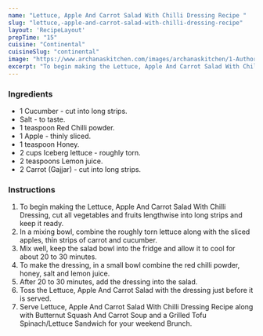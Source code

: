 ---
name: "Lettuce, Apple And Carrot Salad With Chilli Dressing Recipe "
slug: "lettuce,-apple-and-carrot-salad-with-chilli-dressing-recipe"
layout: 'RecipeLayout'
prepTime: "15"
cuisine: "Continental"
cuisineSlug: "continental"
image: "https://www.archanaskitchen.com/images/archanaskitchen/1-Author/sneha-archanaskitchen.com/Chilli_Lettuce_Apple_Carrot_Salad_Recipe_.jpg"
excerpt: "To begin making the Lettuce, Apple And Carrot Salad With Chilli Dressing, cut all vegetables and fruits lengthwise into long strips and keep it ready"
---

### Ingredients

- 1 Cucumber - cut into long strips.
- Salt - to taste.
- 1 teaspoon Red Chilli powder.
- 1 Apple - thinly sliced.
- 1 teaspoon Honey.
- 2 cups Iceberg lettuce - roughly torn.
- 2 teaspoons Lemon juice.
- 2 Carrot (Gajjar) - cut into long strips.

### Instructions

1. To begin making the Lettuce, Apple And Carrot Salad With Chilli Dressing, cut all vegetables and fruits lengthwise into long strips and keep it ready.
1. In a mixing bowl, combine the roughly torn lettuce along with the sliced apples, thin strips of carrot and cucumber.
1. Mix well, keep the salad bowl into the fridge and allow it to cool for about 20 to 30 minutes.
1. To make the dressing, in a small bowl combine the red chilli powder, honey, salt and lemon juice.
1. After 20 to 30 minutes, add the dressing into the salad.
1. Toss the Lettuce, Apple And Carrot Salad with the dressing just before it is served.
1. Serve Lettuce, Apple And Carrot Salad With Chilli Dressing Recipe along with Butternut Squash And Carrot Soup and a Grilled Tofu Spinach/Lettuce Sandwich for your weekend Brunch.
